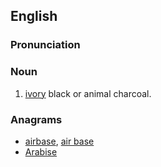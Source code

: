 ==English==

===Pronunciation===
{{a|GA}} {{IPA|/əˈbeɪ.sɚ/}}

===Noun===
{{en-noun}}

# [[ivory]] black or animal charcoal.
#: {{color panel|413633}}

===Anagrams===
* [[airbase#English|airbase]], [[air base#English|air base]]
* [[Arabise#English|Arabise]]